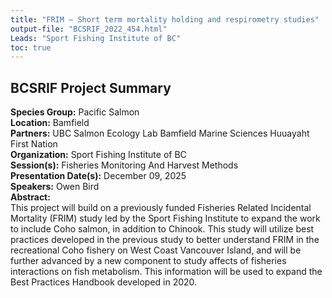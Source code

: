 ```yaml
---
title: "FRIM – Short term mortality holding and respirometry studies"
output-file: "BCSRIF_2022_454.html"
Leads: "Sport Fishing Institute of BC"
toc: true
---
```


## BCSRIF Project Summary

**Species Group:** Pacific Salmon  
**Location:** Bamfield  
**Partners:** UBC Salmon Ecology Lab
Bamfield Marine Sciences 
Huuayaht First Nation  
**Organization:** Sport Fishing Institute of BC  
**Session(s):** Fisheries Monitoring And Harvest Methods  
**Presentation Date(s):** December 09, 2025  
**Speakers:** Owen Bird  
**Abstract:**  
This project will build on a previously funded Fisheries Related Incidental Mortality (FRIM) study led by the Sport Fishing Institute to expand the work to include Coho salmon, in addition to Chinook. This study will utilize best practices developed in the previous study to better understand FRIM in the recreational Coho fishery on West Coast Vancouver Island, and will be further advanced by a new component to study affects of fisheries interactions on fish metabolism. This information will be used to expand the Best Practices Handbook developed in 2020.    

